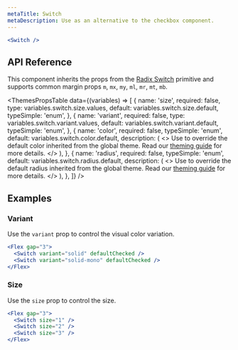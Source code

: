 ```yaml
---
metaTitle: Switch
metaDescription: Use as an alternative to the checkbox component.
---
```


```jsx live=true
<Switch />
```

## API Reference

This component inherits the props from the [Radix Switch](/docs/primitives/components/switch) primitive and supports common margin props `m`, `mx`, `my`, `ml`, `mr`, `mt`, `mb`.

<ThemesPropsTable
  data={(variables) => [
    {
      name: 'size',
      required: false,
      type: variables.switch.size.values,
      default: variables.switch.size.default,
      typeSimple: 'enum',
    },
    {
      name: 'variant',
      required: false,
      type: variables.switch.variant.values,
      default: variables.switch.variant.default,
      typeSimple: 'enum',
    },
    {
      name: 'color',
      required: false,
      typeSimple: 'enum',
      default: variables.switch.color.default,
      description: (
        <>
          Use to override the default color inherited from the global theme.
          Read our <a href="/TODO">theming guide</a> for more details.
        </>
      ),
    },
    {
      name: 'radius',
      required: false,
      typeSimple: 'enum',
      default: variables.switch.radius.default,
      description: (
        <>
          Use to override the default radius inherited from the global theme.
          Read our <a href="/TODO">theming guide</a> for more details.
        </>
      ),
    },
  ]}
/>

## Examples

### Variant

Use the `variant` prop to control the visual color variation.

```jsx live=true
<Flex gap="3">
  <Switch variant="solid" defaultChecked />
  <Switch variant="solid-mono" defaultChecked />
</Flex>
```

### Size

Use the `size` prop to control the size.

```jsx live=true
<Flex gap="3">
  <Switch size="1" />
  <Switch size="2" />
  <Switch size="3" />
</Flex>
```
